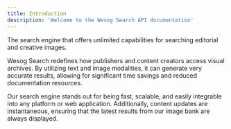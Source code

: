 ```yaml
---
title: Introduction
description: 'Welcome to the Wesog Search API documentation'
---
```


The search engine that offers unlimited capabilities for searching editorial and creative images.

Wesog Search redefines how publishers and content creators access visual archives. By utilizing text and image modalities, it can generate very accurate results, allowing for significant time savings and reduced documentation resources.

Our search engine stands out for being fast, scalable, and easily integrable into any platform or web application. Additionally, content updates are instantaneous, ensuring that the latest results from our image bank are always displayed.